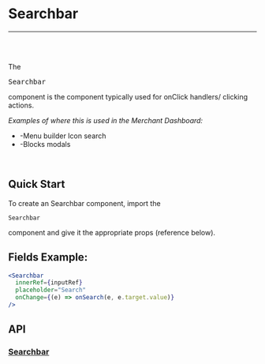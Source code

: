 


<Meta title="Docs|Components/Searchbar" component={Searchbar}/>

# Searchbar

---
<br />
<Story id="examples-components-searchbar--basic" />
<br />


The <pre>Searchbar</pre> component is the component typically used for onClick handlers/ clicking actions.

<em>Examples of where this is used in the Merchant Dashboard:</em>

* -Menu builder Icon search
* -Blocks modals

<br />

## Quick Start
To create an Searchbar component, import the <pre>`Searchbar`</pre> component and give it the appropriate props (reference below).


## Fields Example:

```jsx
<Searchbar
  innerRef={inputRef}
  placeholder="Search"
  onChange={(e) => onSearch(e, e.target.value)}
/>
```

## API
### [Searchbar](https://github.com/tapcartinc/tapcart-dashboard-components/blob/master/lib/components/Searchbar.js)
<Props of={Searchbar} />




